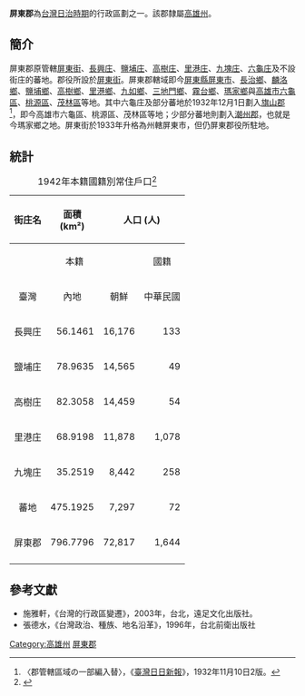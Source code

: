 {{noteTA
|1=zh-hans:庄; zh-hant:庄;
}}
'''屏東郡'''為[[台灣日治時期|台灣日治時期]]的行政區劃之一。該郡隸屬[[高雄州|高雄州]]。

== 簡介 ==
屏東郡原管轄[[屏東街|屏東街]]、[[長興庄|長興庄]]、[[鹽埔庄|鹽埔庄]]、[[高樹庄|高樹庄]]、[[里港庄|里港庄]]、[[九塊庄|九塊庄]]、[[六龜庄|六龜庄]]及不設街庄的蕃地。郡役所設於[[屏東街|屏東街]]。屏東郡轄域即今[[屏東縣|屏東縣]][[屏東市|屏東市]]、[[長治鄉|長治鄉]]、[[麟洛鄉|麟洛鄉]]、[[鹽埔鄉|鹽埔鄉]]、[[高樹鄉|高樹鄉]]、[[里港鄉|里港鄉]]、[[九如鄉|九如鄉]]、[[三地門鄉|三地門鄉]]、[[霧台鄉|霧台鄉]]、[[瑪家鄉|瑪家鄉]]與[[高雄市|高雄市]][[六龜區|六龜區]]、[[桃源區|桃源區]]、[[茂林區|茂林區]]等地。其中六龜庄及部分蕃地於1932年12月1日劃入[[旗山郡|旗山郡]]<ref>〈郡管轄區域の一部編入替〉，《[[臺灣日日新報|臺灣日日新報]]》，1932年11月10日2版。{{ja}}</ref>，即今高雄市六龜區、桃源區、茂林區等地；少部分蕃地則劃入[[潮州郡|潮州郡]]，也就是今瑪家鄉之地。屏東街於1933年升格為州轄屏東市，但仍屏東郡役所駐地。

==統計==
{|class=wikitable align=center
|+1942年本籍國籍別常住戶口<ref>{{cite book |author=臺灣總督官房企畫部編 |title=昭和17年末 臺灣常住戶口統計 |year=1943 |publisher=臺灣總督官房企畫部 |location=臺北 |isbn= }}</ref>
|-
!rowspan=3 align=center|街庄名
!rowspan=3 align=center|面積<br>(km²)
!colspan=6 align=center|人口 (人)
!rowspan=3 align=center|人口密度<br>(人/km²)
|-----
!colspan=3 align=center|本籍
!colspan=2 align=center|國籍
!rowspan=2 align=center|計
|-----
!align=center|臺灣
!align=center|內地
!align=center|朝鮮
!align=center|中華民國
!align=center|其他外國
|-----
|align=center|長興庄
|align=right|56.1461
|align=right|16,176
|align=right|133
|align=right|0
|align=right|59
|align=right|0
|align=right|16,368
|align=right|292
|-----
|align=center|鹽埔庄
|align=right|78.9635
|align=right|14,565
|align=right|49
|align=right|0
|align=right|45
|align=right|0
|align=right|14,659
|align=right|186
|-----
|align=center|高樹庄
|align=right|82.3058
|align=right|14,459
|align=right|54
|align=right|0
|align=right|33
|align=right|0
|align=right|14,546
|align=right|177
|-----
|align=center|里港庄
|align=right|68.9198
|align=right|11,878
|align=right|1,078
|align=right|0
|align=right|98
|align=right|0
|align=right|13,054
|align=right|189
|-----
|align=center|九塊庄
|align=right|35.2519
|align=right|8,442
|align=right|258
|align=right|0
|align=right|6
|align=right|0
|align=right|8,706
|align=right|247
|-----
|align=center|蕃地
|align=right|475.1925
|align=right|7,297
|align=right|72
|align=right|0
|align=right|0
|align=right|0
|align=right|7,369
|align=right|16
|-----
!align=center|屏東郡
!align=right|796.7796
!align=right|72,817
!align=right|1,644
!align=right|0
!align=right|241
!align=right|0
!align=right|74,702
!align=right|94
|-----
|}

{{屏東郡}}
{{高雄州}}

==參考文獻==
*施雅軒，《台灣的行政區變遷》，2003年，台北，遠足文化出版社。
*張德水，《台灣政治、種族、地名沿革》，1996年，台北前衛出版社
[[Category:高雄州|Category:高雄州]]
[[Category:屏東郡|]]